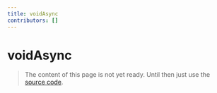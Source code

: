 ```yaml
---
title: voidAsync
contributors: []
---
```


# voidAsync

> The content of this page is not yet ready. Until then just use the [source code](https://github.com/fabian-hiller/valibot/blob/main/library/src/schemas/void/voidAsync.ts).
